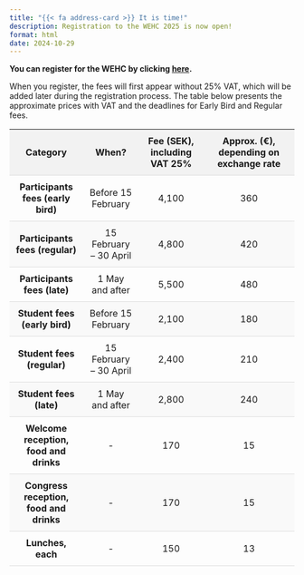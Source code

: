```yaml
---
title: "{{< fa address-card >}} It is time!"
description: Registration to the WEHC 2025 is now open!
format: html
date: 2024-10-29
---
```


**You can register for the WEHC by clicking [here](https://registration.invajo.com/53381b6c-69cf-43db-9688-47716a910d90?page=b9fd1835-a58b-4fda-85a3-de6548dec209).**

When you register, the fees will first appear without 25% VAT, which will be added later during the registration process. The table below presents the approximate prices with VAT and the deadlines for Early Bird and Regular fees.

<style>
  table {
    width: 100%;
    border-collapse: collapse;
  }
  th, td {
    padding: 10px;
    text-align: center;
    border-bottom: 1px solid #ddd;
  }
  th {
    background-color: #f2f2f2;
  }
  tr:nth-child(even) {
    background-color: #f9f9f9;
  }
</style>

| Category                         | When?                    | Fee (SEK), including VAT 25% | Approx. (€), depending on exchange rate |
|----------------------------------|--------------------------|------------------------------|-----------------------------------------|
| **Participants fees (early bird)** | Before 15 February        | 4,100                        | 360                                     |
| **Participants fees (regular)**    | 15 February – 30 April    | 4,800                        | 420                                     |
| **Participants fees (late)**       | 1 May and after          | 5,500                        | 480                                     |
| **Student fees (early bird)**      | Before 15 February        | 2,100                        | 180                                     |
| **Student fees (regular)**         | 15 February – 30 April    | 2,400                        | 210                                     |
| **Student fees (late)**            | 1 May and after          | 2,800                        | 240                                     |
| **Welcome reception, food and drinks** | -                     | 170                          | 15                                      |
| **Congress reception, food and drinks** | -                   | 170                          | 15                                      |
| **Lunches, each**                  | -                        | 150                          | 13                                      |


